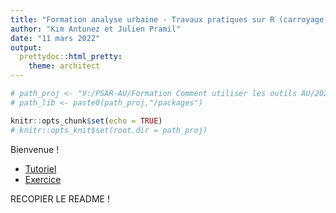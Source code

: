 ```yaml
---
title: "Formation analyse urbaine - Travaux pratiques sur R (carroyage, lissage, zones à façon)"
author: "Kim Antunez et Julien Pramil"
date: "11 mars 2022"
output:
  prettydoc::html_pretty:
    theme: architect
---
```


```r

# path_proj <- "V:/PSAR-AU/Formation Comment utiliser les outils AU/2022/Séquence 6 - Outils [JP et KA]/tplissage_poc"
# path_lib <- paste0(path_proj,"/packages")

knitr::opts_chunk$set(echo = TRUE)
# knitr::opts_knit$set(root.dir = path_proj)

```

Bienvenue ! 

- [Tutoriel](tuto.html)
- [Exercice](exo.html)

RECOPIER LE README !
